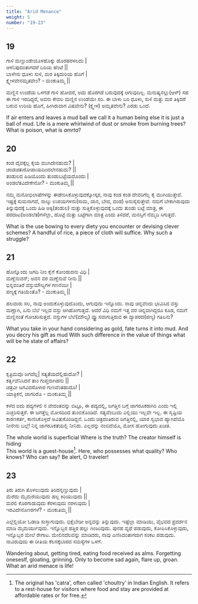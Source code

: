 ```yaml
---
title: "Arid Menance"
weight: 5
number: "19-23"
---
```


## 19
ಗಾಳಿ ಮಣ್ಣುಂಡೇಯೊಳಹೊಕ್ಕು ಹೊರಹರಳಲದು |  
ಆಳನಿಪುದಂತಾಗದರೆ ಬರಿಯ ಹೆಂಟೆ ||  
ಬಾಳೇನು ಧೂಳು ಸುಳಿ, ಮರ ತಿಕ್ಕಿದುರಿಯ ಹೊಗೆ |  
ಕ್ಷ್ವೇಳವೇನಮೃತವೇಂ? - ಮಂಕುತಿಮ್ಮ ||

ಮಣ್ಣಿನ ಉಂಡೆಯ ಒಳಗಡೆ ಗಾಳಿ ಹೋದರೆ, ಅದು ಹೊರಗಡೆ ಬರುವುದಕ್ಕೆ ಆಗುವುದಿಲ್ಲ. ಮನುಷ್ಯನಲ್ಲು(ಆಳ್) ಸಹ ಈ ಗಾಳಿ ಇರದಿದ್ದರೆ, ಅವನು ಕೇವಲ ಮಣ್ಣಿನ ಉಂಡೆಯೇ ಸರಿ. ಈ ಬಾಳು ಬರಿ ಧೂಳು, ಸುಳಿ ಮತ್ತು ಮರ ತಿಕ್ಕಿದರೆ ಬರುವ ಉರಿಯ ಹೊಗೆ, ಹೀಗಿರುವಾಗ ವಿಷವೇನು? (ಕ್ಷ್ವೇಳ) ಅಮೃತವೇನು? ಎರಡು ಒಂದೆ.

If air enters and leaves a mud ball we call it a human being else it is just a ball of mud. Life is a mere whirlwind of dust or smoke from burning trees? What is poison, what is *amrta*?

## 20
ಕಂಡ ದೈವಕ್ಕೆಲ್ಲ ಕೈಯ ಮುಗಿದೇನಹುದು? |  
ಚಂಡಚತುರೋಪಾಯದಿಂದಲೇನಹುದು? ||  
ತಂಡುಲದ ಹಿಡಿಯೊಂದು ತುಂಡುಬಟ್ಟೆಯದೊಂದು |  
ಅಂಡಲೆತವಿದೇಕೇನೋ? - ಮಂಕುತಿಮ್ಮ ||

ನಮ್ಮ ಮನೋಭಿಲಾಷೆಗಳನ್ನು ಈಡೇರಿಸಿಕೊಳ್ಳುವುದಕ್ಕೋಸ್ಕರ, ನಾವು ಕಂಡ ಕಂಡ ದೇವರಿಗೆಲ್ಲ ಕೈ ಮುಗಿಯುತ್ತೇವೆ. ಇಷ್ಟಕ್ಕೆ ಸುಮನಾಗದೆ, ನಾಲ್ಕು ಉಪಯಗಳನು(ಸಾಮ, ದಾನ, ಬೇದ, ದಂಡ) ಅನುಸೈಸುತ್ತೇವೆ. ನಮಗೆ ಬೇಕಾಗಿರುವುದು ತಿನ್ನುವುದಕ್ಕೆ ಒಂದು ಹಿಡಿ ಅಕ್ಕಿ(ತಂಡುಲ) ಮತ್ತು ಸುತ್ತಿಕೊಳ್ಳುವುದಕ್ಕೆ ಒಂದು ತುಂಡು ಬಟ್ಟೆ ಮಾತ್ರ, ಈ ಪರದಾಟ(ಅಂಡಲೆತ)ಗಳೆಲ್ಲಾ, ಹೊಟ್ಟೆ ಮತ್ತು ಬಟ್ಟೆಗಾಗಿ ಮಾತ್ರ ಎಂದು ತಿಳಿದರೆ, 
ಮನಸ್ಸಿಗೆ ನೆಮ್ಮದಿ ಸಿಗುತ್ತದೆ.

What is the use bowing to every diety you encounter or devising clever schemes? A handful of rice, a piece of cloth will suffice. Why such a struggle? 

## 21
ಹೊನ್ನೊಂದು ಜಗದಿ ನೀಂ ಕೈಗೆ ಕೋಂಡುದನು ವಿಧಿ |  
ಮಣ್ಣೆನುವನ್; ಅವನ ವರ ಮಣ್ಣೆನುವೆ ನೀನು ||   
ಭಿನ್ನವಂತಿರೆ ವಸ್ತುಮೌಲ್ಯಗಳ ಗಣನೆಯೀ |  
ಪಣ್ಯಕ್ಕೆ ಗತಿಯೆಂತೊ? - ಮಂಕುತಿಮ್ಮ ||

ಹಲವಾರು ಸಲ, ನಾವು ಅಂದುಕೊಳ್ಳುವುದೊಂದು, ಆಗುವುದು ಇನ್ನೊಂದು. ನಾವು ಚಿನ್ನವೆಂದು ಭಾವಿಸಿದ ವಸ್ತು ಮಣ್ಣಾಗಿ, ಏನು ಬೆಲೆ ಇಲ್ಲದ ವಸ್ತು ಆಗಿಹೋಗುತ್ತದೆ. ಆದರೆ ವಿಧಿ ನಮಗೆ ಇತ್ತ ವರ ಚಿನ್ನವಾಗಿದ್ದರೂ ಕೂಡ, ನಮಗೆ ಮಣ್ಣಿನಂತೆ ಗೋಚರಿಸುತ್ತದೆ. ವಸ್ತುಗಳ ಬೆಲೆ(ಮೌಲ್ಯ) ವ್ಯ್ತ್ಯಾಸವಾಗುತ್ತಿರುವ ಈ ವ್ಯಾಪರದ(ಪಣ್ಯ) ಗತಿಏನು?

What you take in your hand considering as gold, fate turns it into mud. And you decry his gift as mud With such difference in the value of things what will be he state of affairs?

## 22
ಕೃತ್ರಿಮವೊ ಜಗವೆಲ್ಲ| ಸತ್ಯತೆಯದೆಲ್ಲಿಹುದೋ? |  
ಕರ್ತೃವೆನಿಸಿದನೆ ತಾಂ ಗುಪ್ತನಾಗಿಹನು ||  
ಚತ್ರವೀ ಜಗವಿದರೊಳಾರ ಗುಣವೆಂತಹುದೊ! |  
ಯಾತ್ರಿಕನೆ, ಜಾಗರಿರೊ - ಮಂಕುತಿಮ್ಮ ||

ಕಳೆದ ಐದು ಪದ್ಯಗಳಲಿ ನ ವೇದಂತವನ್ನು ಬಿಟ್ಟೂ, ಈ ಪದ್ಯದಲ್ಲಿ, ಜಗತ್ತಿನ ಬಗ್ಗೆ ಜಾಗರೂಕರಾಗಿರಿ ಎಂದು ಇಲ್ಲಿ ಎಚ್ಚರಿಸುತ್ತರೆ. ಈ ಜಗತ್ತೆಲ್ಲ ಮೋಸದಿಂದ ತುಂಬಿಕೊಂಡಿದೆ. ಸತ್ಯವೆಂಬುದು ಎಲ್ಲಿಯು ಇಲ್ಲವೇ ಇಲ್ಲ. ಈ ಸೃಷ್ಟಿಯ ಕಾರಣಕರ್ತ, ಕಾಣಿಸಿಕೊಳ್ಳದೆ ಅವಿತುಕೊಂಡಿದ್ದನೆ. ಒಂದು ಚಿತ್ರದಂತಿರುವ ಜಗತ್ತಿನಲ್ಲಿ, ಯಾರ ಸ್ವಭಾವ ಹ್ಯಾಗಿದೆಯೊ ನೀನೇನು ಬಲ್ಲೆ! ನಿನ್ನ ಜಾಗರೂಕತೆಯಲ್ಲಿ ನೀನಿರು. ಎಲ್ಲರನ್ನು ನಂಬಿದೆಯೊ, ಮೋಸ ಹೋಗುವುದು ಖಚಿತ.

The whole world is superficial Where is the truth? The creator himself is hiding  
This world is a guest-house[^10]. Here, who possesses what quality? Who knows? Who can say? Be alert, O traveler!

## 23
ತಿರು ತಿರುಗಿ ತೊಳಲುವುದು ತಿರಿದನ್ನಣ್ಣುವುದು |  
ಮೆರೆದು ಮೈಮರೆಯುವುದು ಹಲ್ಲ ಕಿರಿಯುವುದು ||  
ಮರಲಿ ಕೊರಗಾಡುವುದು ಕೆರಳುವುದು ನರಳುವುದು |  
ಇರವಿದೇನೊಣರಗಳೆ? - ಮಂಕುತಿಮ್ಮ ||

ಎಲ್ಲೆಲ್ಲಿಯೋ ಓಡಾಡಿ ಸುಸ್ತಾಗುವುದು. ಭಿಕ್ಷೆಬೇಡೀ ಅನ್ನವನ್ನು ತಿನ್ನುವುದು. ಇಷ್ಟೆಲ್ಲಾ ಮಾಡಿಯು, ವೈಭವದ ಪ್ರದರ್ಶನ ಮಾಡಿ ಮೈಮರ್ಯುವುದು. ಇನ್ನೊಬ್ಬರ ಹತ್ತಿರ ಹಲ್ಲು ಗಿಂಜುವುದು. ಪುನಹ ವ್ಯಥೆ ಪಡುವುದು, ಕೋಪಿಸಿಕೊಳ್ಳುವುದು, ಇನ್ನೊಬ್ಬರ ಮೇಲೆ ರೇಗಾಟ. ಮೇಲಿನದೆಲವನ್ನು ಮಾಡಿದರು, ನಾವು ಎಣಿಸಿದಂತಾಗದಾಗ ಸಂಕಟ ಪಡುವುದು. ನಾವಿರುವುದು ಈ ರೀತಿಯ ಕೆಲಸಕ್ಕೆಬಾರದ ಸಮಸ್ಯೆಗಳ ಒಳಗೆ.

Wandering about, getting tired, eating food received as alms. Forgetting oneseslf, gloating, grinning. Only to become sad again, flare up, groan. What an arid menace is life!

[^10]: The original has 'catra', often called 'choultry' in Indian English. It refers to a rest-house for visitors where food and stay are provided at affordable rates or for free.